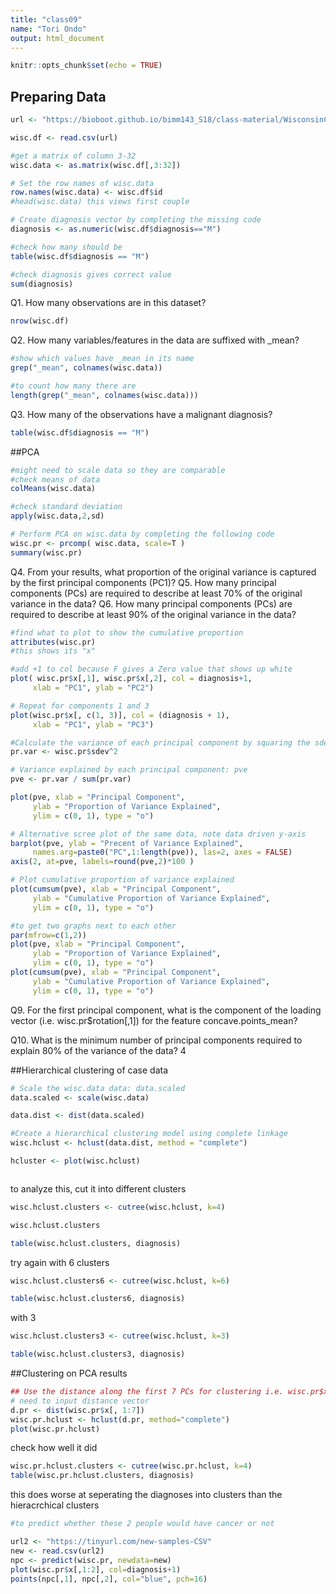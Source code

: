 ```yaml
---
title: "class09"
name: "Tori Ondo"
output: html_document
---
```


```r
knitr::opts_chunk$set(echo = TRUE)
```

## Preparing Data

```r
url <- "https://bioboot.github.io/bimm143_S18/class-material/WisconsinCancer.csv"

wisc.df <- read.csv(url)

#get a matrix of column 3-32
wisc.data <- as.matrix(wisc.df[,3:32])

# Set the row names of wisc.data
row.names(wisc.data) <- wisc.df$id
#head(wisc.data) this views first couple

```

```r
# Create diagnosis vector by completing the missing code
diagnosis <- as.numeric(wisc.df$diagnosis=="M")

#check how many should be
table(wisc.df$diagnosis == "M")

#check diagnosis gives correct value
sum(diagnosis)
```

Q1. How many observations are in this dataset?
```r
nrow(wisc.df)
```

Q2. How many variables/features in the data are suffixed with _mean?
```r
#show which values have _mean in its name 
grep("_mean", colnames(wisc.data))

#to count how many there are
length(grep("_mean", colnames(wisc.data)))
```


Q3. How many of the observations have a malignant diagnosis?

```r
table(wisc.df$diagnosis == "M")
```

##PCA
```r
#might need to scale data so they are comparable
#check means of data
colMeans(wisc.data)

#check standard deviation
apply(wisc.data,2,sd)
```

```r
# Perform PCA on wisc.data by completing the following code
wisc.pr <- prcomp( wisc.data, scale=T )
summary(wisc.pr)
```
Q4. From your results, what proportion of the original variance is captured by the first principal components (PC1)?
Q5. How many principal components (PCs) are required to describe at least 70% of the original variance in the data?
Q6. How many principal components (PCs) are required to describe at least 90% of the original variance in the data?

```r
#find what to plot to show the cumulative proportion
attributes(wisc.pr)
#this shows its "x"

#add +1 to col because F gives a Zero value that shows up white
plot( wisc.pr$x[,1], wisc.pr$x[,2], col = diagnosis+1, 
     xlab = "PC1", ylab = "PC2")
```
```r
# Repeat for components 1 and 3
plot(wisc.pr$x[, c(1, 3)], col = (diagnosis + 1), 
     xlab = "PC1", ylab = "PC3")
```

```r
#Calculate the variance of each principal component by squaring the sdev component
pr.var <- wisc.pr$sdev^2

# Variance explained by each principal component: pve
pve <- pr.var / sum(pr.var)

plot(pve, xlab = "Principal Component", 
     ylab = "Proportion of Variance Explained", 
     ylim = c(0, 1), type = "o")
```
```r
# Alternative scree plot of the same data, note data driven y-axis
barplot(pve, ylab = "Precent of Variance Explained",
     names.arg=paste0("PC",1:length(pve)), las=2, axes = FALSE)
axis(2, at=pve, labels=round(pve,2)*100 )
```

```r
# Plot cumulative proportion of variance explained
plot(cumsum(pve), xlab = "Principal Component", 
     ylab = "Cumulative Proportion of Variance Explained", 
     ylim = c(0, 1), type = "o")
```
```r
#to get two graphs next to each other
par(mfrow=c(1,2))
plot(pve, xlab = "Principal Component", 
     ylab = "Proportion of Variance Explained", 
     ylim = c(0, 1), type = "o")
plot(cumsum(pve), xlab = "Principal Component", 
     ylab = "Cumulative Proportion of Variance Explained", 
     ylim = c(0, 1), type = "o")
```

Q9. For the first principal component, what is the component of the loading vector (i.e. wisc.pr$rotation[,1]) for the feature concave.points_mean?

Q10. What is the minimum number of principal components required to explain 80% of the variance of the data?
  4
  

##Hierarchical clustering of case data

```r
# Scale the wisc.data data: data.scaled
data.scaled <- scale(wisc.data)

data.dist <- dist(data.scaled)

#Create a hierarchical clustering model using complete linkage
wisc.hclust <- hclust(data.dist, method = "complete")

hcluster <- plot(wisc.hclust)



```

to analyze this, cut it into different clusters
```r
wisc.hclust.clusters <- cutree(wisc.hclust, k=4)

wisc.hclust.clusters

table(wisc.hclust.clusters, diagnosis)
```

try again with 6 clusters
```r
wisc.hclust.clusters6 <- cutree(wisc.hclust, k=6)

table(wisc.hclust.clusters6, diagnosis)
```
with 3
```r
wisc.hclust.clusters3 <- cutree(wisc.hclust, k=3)

table(wisc.hclust.clusters3, diagnosis)
```


##Clustering on PCA results

```r
## Use the distance along the first 7 PCs for clustering i.e. wisc.pr$x[, 1:7]
# need to input distance vector
d.pr <- dist(wisc.pr$x[, 1:7])
wisc.pr.hclust <- hclust(d.pr, method="complete")
plot(wisc.pr.hclust)
```
check how well it did
```r
wisc.pr.hclust.clusters <- cutree(wisc.pr.hclust, k=4)
table(wisc.pr.hclust.clusters, diagnosis)
```
this does worse at seperating the diagnoses into clusters than the hieracrchical clusters

```r
#to predict whether these 2 people would have cancer or not

url2 <- "https://tinyurl.com/new-samples-CSV"
new <- read.csv(url2)
npc <- predict(wisc.pr, newdata=new)
plot(wisc.pr$x[,1:2], col=diagnosis+1)
points(npc[,1], npc[,2], col="blue", pch=16)
```




